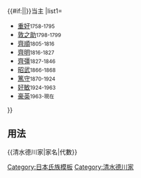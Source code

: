 {{Navbox
|bodyclass=hlist

|name=清水德川家
|title=[[file:Japanese_crest_Tokugawa_Aoi.svg|20px|三葉葵紋]]{{#if:{{{1|}}}|{{{1|}}}|[[清水德川家]]}}{{#if:{{{2|}}}|{{{2|}}}|}}当主
|list1=
*[[德川重好|重好]]<small>1758-1795</small>
*[[德川敦之助|敦之助]]<small>1798-1799</small>
*[[德川齊順|齊順]]<small>1805-1816</small>
*[[德川齊明|齊明]]<small>1816-1827</small>
*[[德川齊彊|齊彊]]<small>1827-1846</small>
*[[德川昭武|昭武]]<small>1866-1868</small>
*[[德川篤守|篤守]]<small>1870-1924</small>
*[[德川好敏|好敏]]<small>1924-1963</small>
*[[德川豪英|豪英]]<small>1963-現在</small>
}}<noinclude>
==用法==
<nowiki>{{清水德川家|家名|代數}}</nowiki>
[[Category:日本氏族模板]]
[[Category:清水德川家]]
</noinclude>